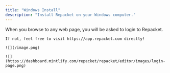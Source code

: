 ```yaml
---
title: "Windows Install"
description: "Install Repacket on your Windows computer."
---
```


<Steps>
  <Step title="Download the Windows Agent">
    <CardGroup cols={2}>
      <Card title="Repacket Agent (Windows)" icon="windows" href="https://repacket-installers.s3.us-east-1.amazonaws.com/Repacket+Installer.exe" />
    </CardGroup>
  </Step>

  <Step title="Login to Repacket">
    When you browse to any web page, you will be asked to login to Repacket.

    If not, feel free to visit https://app.repacket.com directly!

    ![](/image.png)

    ![](https://dashboard.mintlify.com/repacket/repacket/editor/images/login-page.png)
  </Step>
</Steps>